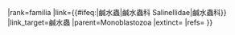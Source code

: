 {{Don't edit this line {{{machine code|}}}
|scientific_name={{#ifeq:{{PAGENAMEBASE}}|鹹水蟲||Salinellidae}}
|rank=familia
|link={{#ifeq:{{PAGENAMEBASE}}|鹹水蟲|鹹水蟲科 Salinellidae|鹹水蟲科}}
|link_target=鹹水蟲
|parent=Monoblastozoa
|extinct=
|refs=<!--选填，参考文献只会在这里显示，不必用<ref>标签。填写后请删除本注释。 -->
}}